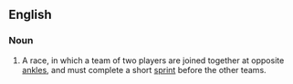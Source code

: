 ==English==
{{wikipedia}}
===Noun===
{{en-noun|head=[[three]]-[[legged]] [[race]]}}

# {{games|racing}} A race, in which a team of two players are joined together at opposite [[ankle]]s, and must complete a short [[sprint]] before the other teams.